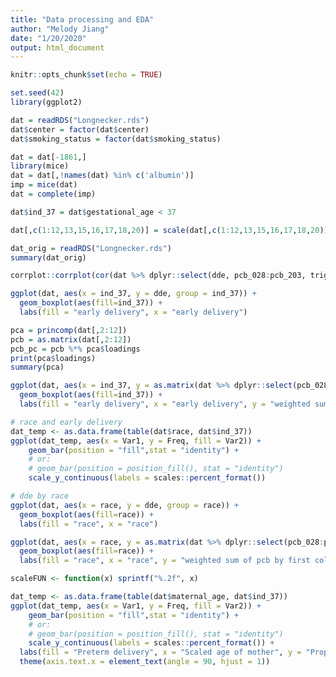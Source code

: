 ```yaml
---
title: "Data processing and EDA"
author: "Melody Jiang"
date: "1/20/2020"
output: html_document
---
```


```r
knitr::opts_chunk$set(echo = TRUE)
```

```r
set.seed(42)
library(ggplot2)
```

```r
dat = readRDS("Longnecker.rds")
dat$center = factor(dat$center)
dat$smoking_status = factor(dat$smoking_status)

dat = dat[-1861,]
library(mice)
dat = dat[,!names(dat) %in% c('albumin')]
imp = mice(dat)
dat = complete(imp)

dat$ind_37 = dat$gestational_age < 37

dat[,c(1:12,13,15,16,17,18,20)] = scale(dat[,c(1:12,13,15,16,17,18,20)]) # standardize
```

```r
dat_orig = readRDS("Longnecker.rds")
summary(dat_orig)
```

```r
corrplot::corrplot(cor(dat %>% dplyr::select(dde, pcb_028:pcb_203, triglycerides, cholesterol, ind_37)))
```

```r
ggplot(dat, aes(x = ind_37, y = dde, group = ind_37)) +
  geom_boxplot(aes(fill=ind_37)) + 
  labs(fill = "early delivery", x = "early delivery")
```

```r
pca = princomp(dat[,2:12])
pcb = as.matrix(dat[,2:12])
pcb_pc = pcb %*% pca$loadings
print(pca$loadings)
summary(pca)
```

```r
ggplot(dat, aes(x = ind_37, y = as.matrix(dat %>% dplyr::select(pcb_028:pcb_203)) %*% as.vector(pca$loadings[,1]), group = ind_37)) +
  geom_boxplot(aes(fill=ind_37)) + 
  labs(fill = "early delivery", x = "early delivery", y = "weighted sum of pcb by first column of loadings matrix")
```

```r
# race and early delivery
dat_temp <- as.data.frame(table(dat$race, dat$ind_37))
ggplot(dat_temp, aes(x = Var1, y = Freq, fill = Var2)) + 
    geom_bar(position = "fill",stat = "identity") +
    # or:
    # geom_bar(position = position_fill(), stat = "identity") 
    scale_y_continuous(labels = scales::percent_format())
```

```r
# dde by race
ggplot(dat, aes(x = race, y = dde, group = race)) +
  geom_boxplot(aes(fill=race)) + 
  labs(fill = "race", x = "race")
```

```r
ggplot(dat, aes(x = race, y = as.matrix(dat %>% dplyr::select(pcb_028:pcb_203)) %*% as.vector(pca$loadings[,1]), group = race)) +
  geom_boxplot(aes(fill=race)) + 
  labs(fill = "race", x = "race", y = "weighted sum of pcb by first column of loadings matrix")
```

```r
scaleFUN <- function(x) sprintf("%.2f", x)
```

```r
dat_temp <- as.data.frame(table(dat$maternal_age, dat$ind_37))
ggplot(dat_temp, aes(x = Var1, y = Freq, fill = Var2)) + 
    geom_bar(position = "fill",stat = "identity") +
    # or:
    # geom_bar(position = position_fill(), stat = "identity") 
    scale_y_continuous(labels = scales::percent_format()) +
  labs(fill = "Preterm delivery", x = "Scaled age of mother", y = "Proportion of early delivery") +
  theme(axis.text.x = element_text(angle = 90, hjust = 1))
```


